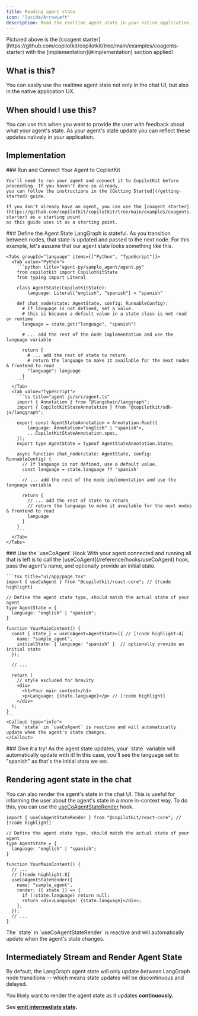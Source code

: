 ```yaml
---
title: Reading agent state
icon: "lucide/ArrowLeft"
description: Read the realtime agent state in your native application.
---
```


<Frame>
  <ImageZoom src="/images/coagents/read-agent-state.png" alt="read agent state" width={1000} height={1000} className="my-0"/>
</Frame>

<Callout type="info">
  Pictured above is the [coagent starter](https://github.com/copilotkit/copilotkit/tree/main/examples/coagents-starter) with
  the [implementation](#implementation) section applied!
</Callout>

## What is this?

You can easily use the realtime agent state not only in the chat UI, but also in the native application UX.

## When should I use this?

You can use this when you want to provide the user with feedback about what your agent's state. As your agent's 
state update you can reflect these updates natively in your application.

## Implementation

<Steps>
  <Step>
    ### Run and Connect Your Agent to CopilotKit

    You'll need to run your agent and connect it to CopilotKit before proceeding. If you haven't done so already,
    you can follow the instructions in the [Getting Started](/getting-started) guide.

    If you don't already have an agent, you can use the [coagent starter](https://github.com/copilotkit/copilotkit/tree/main/examples/coagents-starter) as a starting point
    as this guide uses it as a starting point.
  </Step>
  <Step>
    ### Define the Agent State
    LangGraph is stateful. As you transition between nodes, that state is updated and passed to the next node. For this example,
    let's assume that our agent state looks something like this.

    <Tabs groupId="language" items={["Python", "TypeScript"]}>
      <Tab value="Python">
        ```python title="agent-py/sample_agent/agent.py"
        from copilotkit import CopilotKitState
        from typing import Literal

        class AgentState(CopilotKitState):
            language: Literal["english", "spanish"] = "spanish"

        def chat_node(state: AgentState, config: RunnableConfig):
          # If language is not defined, set a value.
          # this is because a default value in a state class is not read on runtime
          language = state.get("language", "spanish")

          # ... add the rest of the node implementation and use the language variable

          return {
            # ... add the rest of state to return
            # return the language to make it available for the next nodes & frontend to read
            "language": language
          }
        ```
      </Tab>
      <Tab value="TypeScript">
        ```ts title="agent-js/src/agent.ts"
        import { Annotation } from "@langchain/langgraph";
        import { CopilotKitStateAnnotation } from "@copilotkit/sdk-js/langgraph";

        export const AgentStateAnnotation = Annotation.Root({
            language: Annotation<"english" | "spanish">,
            ...CopilotKitStateAnnotation.spec,
        });
        export type AgentState = typeof AgentStateAnnotation.State;

        async function chat_node(state: AgentState, config: RunnableConfig) {
          // If language is not defined, use a default value.
          const language = state.language ?? 'spanish'

          // ... add the rest of the node implementation and use the language variable

          return {
            // ... add the rest of state to return
            // return the language to make it available for the next nodes & frontend to read
            language
          }
        }
        ```
      </Tab>
    </Tabs>
  </Step>
  <Step>
    ### Use the `useCoAgent` Hook
    With your agent connected and running all that is left is to call the [useCoAgent](/reference/hooks/useCoAgent) hook, pass the agent's name, and
    optionally provide an initial state.

    ```tsx title="ui/app/page.tsx"
    import { useCoAgent } from "@copilotkit/react-core"; // [!code highlight]

    // Define the agent state type, should match the actual state of your agent
    type AgentState = {
      language: "english" | "spanish";
    }

    function YourMainContent() {
      const { state } = useCoAgent<AgentState>({ // [!code highlight:4]
        name: "sample_agent",
        initialState: { language: "spanish" }  // optionally provide an initial state
      });

      // ...

      return (
        // style excluded for brevity
        <div>
          <h1>Your main content</h1>
          <p>Language: {state.language}</p> // [!code highlight]
        </div>
      );
    }
    ```
    <Callout type="info">
      The `state` in `useCoAgent` is reactive and will automatically update when the agent's state changes.
    </Callout>
  </Step>
  <Step>
    ### Give it a try!
    As the agent state updates, your `state` variable will automatically update with it! In this case, you'll see the
    language set to "spanish" as that's the initial state we set.
  </Step>
</Steps>

## Rendering agent state in the chat

You can also render the agent's state in the chat UI. This is useful for informing the user about the agent's state in a 
more in-context way. To do this, you can use the [useCoAgentStateRender](/reference/hooks/useCoAgentStateRender) hook.

```tsx title="ui/app/page.tsx"
import { useCoAgentStateRender } from "@copilotkit/react-core"; // [!code highlight]

// Define the agent state type, should match the actual state of your agent
type AgentState = {
  language: "english" | "spanish";
}

function YourMainContent() {
  // ...
  // [!code highlight:8]
  useCoAgentStateRender({
    name: "sample_agent",
    render: ({ state }) => {
      if (!state.language) return null;
      return <div>Language: {state.language}</div>;
    },
  });
  // ...
}
```

<Callout type="info">
  The `state` in `useCoAgentStateRender` is reactive and will automatically update when the agent's state changes.
</Callout>

## Intermediately Stream and Render Agent State
By default, the LangGraph agent state will only update *between* LangGraph node transitions --
which means state updates will be discontinuous and delayed.

You likely want to render the agent state as it updates **continuously.**

See **[emit intermediate state](/coagents/shared-state/predictive-state-updates).**

